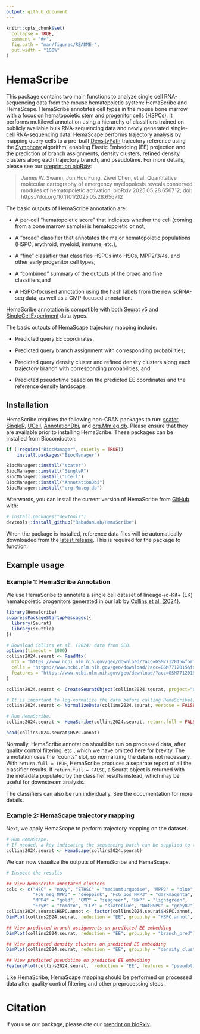 ```yaml
---
output: github_document
---
```


<!-- README.md is generated from README.Rmd. Please edit that file -->

```r
knitr::opts_chunk$set(
  collapse = TRUE,
  comment = "#>",
  fig.path = "man/figures/README-",
  out.width = "100%"
)
```

# HemaScribe

<!-- badges: start -->
<!-- badges: end -->

This package contains two main functions to analyze single cell RNA-sequencing data from the mouse hematopoietic system: HemaScribe and HemaScape.  HemaScribe annotates cell types in the mouse bone marrow with a focus on hematopoietic stem and progenitor cells (HSPCs). It performs multilevel annotation using a hierarchy of classifiers trained on publicly available bulk RNA-sequencing data and newly generated single-cell RNA-sequencing data. HemaScape performs trajectory analysis by mapping query cells to a pre-built [DensityPath](https://doi.org/10.1093/bioinformatics/bty1009) trajectory reference using the [Symphony](https://doi.org/10.1038/s41467-021-25957-x) algorithm, enabling Elastic Embedding (EE) projection and the prediction of branch assignments, density clusters, refined density clusters along each trajectory branch, and pseudotime. For more details, please see our [preprint on bioRxiv](https://www.biorxiv.org/content/10.1101/2025.05.28.656712v1):

> James W. Swann, Jun Hou Fung, Ziwei Chen, et al. Quantitative molecular cartography of emergency myelopoiesis reveals conserved modules of hematopoietic activation. bioRxiv 2025.05.28.656712; doi: https://doi.org/10.1101/2025.05.28.656712

The basic outputs of HemaScribe annotation are:

- A per-cell "hematopoietic score" that indicates whether the cell (coming from a bone marrow sample) is hematopoietic or not,

- A "broad" classifier that annotates the major hematopoietic populations (HSPC, erythroid, myeloid, immune, etc.),

- A "fine" classifier that classifies HSPCs into HSCs, MPP2/3/4s, and other early progenitor cell types,  

- A "combined" summary of the outputs of the broad and fine classifiers,and

- A HSPC-focused annotation using the hash labels from the new scRNA-seq data, as well as a GMP-focused annotation.  

HemaScribe annotation is compatible with both [Seurat v5](https://satijalab.org/seurat/) and [SingleCellExperiment](https://bioconductor.org/packages/release/bioc/html/SingleCellExperiment.html) data types.

The basic outputs of HemaScape trajectory mapping include:

- Predicted query EE coordinates,

- Predicted query branch assignment with corresponding probabilities,

- Predicted query density cluster and refined density clusters along each trajectory branch with corresponding probabilities, and

- Predicted pseudotime based on the predicted EE coordinates and the reference density landscape.

## Installation

HemaScribe requires the following non-CRAN packages to run: [scater](https://www.bioconductor.org/packages/release/bioc/html/scater.html), [SingleR](https://www.bioconductor.org/packages/release/bioc/html/SingleR.html), [UCell](https://www.bioconductor.org/packages/release/bioc/html/UCell.html),
[AnnotationDbi](https://bioconductor.org/packages/release/bioc/html/AnnotationDbi.html), and [org.Mm.eg.db](https://bioconductor.org/packages/release/data/annotation/html/org.Mm.eg.db.html). Please ensure that they are available prior to installing HemaScribe.  These packages can be installed from Bioconductor:
``` r
if (!require("BiocManager", quietly = TRUE))
    install.packages("BiocManager")

BiocManager::install("scater")
BiocManager::install("SingleR")
BiocManager::install("UCell")
BiocManager::install("AnnotationDbi")
BiocManager::install("org.Mm.eg.db")
```

Afterwards, you can install the current version of HemaScribe from [GitHub](https://github.com/) with:

``` r
# install.packages("devtools")
devtools::install_github("RabadanLab/HemaScribe")
```

When the package is installed, reference data files will be automatically downloaded from the [latest release](https://github.com/RabadanLab/HemaScribe/releases).  This is required for the package to function.  

## Example usage

### Example 1: HemaScribe Annotation

We use HemaScribe to annotate a single cell dataset of lineage-/c-Kit+ (LK) hematopoietic progenitors generated in our lab by [Collins et al. (2024)](https://doi.org/10.1016/j.cell.2024.02.002).

```r
library(HemaScribe)
suppressPackageStartupMessages({
  library(Seurat)
  library(scuttle)
})

# Download Collins et al. (2024) data from GEO.
options(timeout = 1000)
collins2024.seurat <- ReadMtx(
  mtx = "https://www.ncbi.nlm.nih.gov/geo/download/?acc=GSM7712015&format=file&file=GSM7712015%5FAA003%5Fmatrix%2Emtx%2Egz",
  cells = "https://www.ncbi.nlm.nih.gov/geo/download/?acc=GSM7712015&format=file&file=GSM7712015%5FAA003%5Fbarcodes%2Etsv%2Egz",
  features = "https://www.ncbi.nlm.nih.gov/geo/download/?acc=GSM7712015&format=file&file=GSM7712015%5FAA003%5Ffeatures%2Etsv%2Egz"
)

collins2024.seurat <- CreateSeuratObject(collins2024.seurat, project="Collins2024")

# It is important to log-normalize the data before calling HemaScribe().
collins2024.seurat <- NormalizeData(collins2024.seurat, verbose = FALSE)

# Run HemaScribe.
collins2024.seurat <- HemaScribe(collins2024.seurat, return.full = FALSE)

head(collins2024.seurat$HSPC.annot)
```

Normally, HemaScribe annotation should be run on processed data, after quality control filtering, etc., which we have omitted here for brevity.  The annotation uses the "counts" slot, so normalizing the data is not necessary.  With `return.full = TRUE`, HemaScribe produces a separate report of all the classifier results.  If `return.full = FALSE`, a Seurat object is returned with the metadata populated by the classifier results instead, which may be useful for downstream analysis.  

The classifiers can also be run individually.  See the documentation for more details.  

### Example 2: HemaScape trajectory mapping

Next, we apply HemaScape to perform trajectory mapping on the dataset.

```r
# Run HemaScape.
# If needed, a key indicating the sequencing batch can be supplied to the `vars` variable.
collins2024.seurat <- HemaScape(collins2024.seurat)
```

We can now visualize the outputs of HemaScribe and HemaScape.

```r
# Inspect the results

## View HemaScribe-annotated clusters
cols <- c("HSC" = "navy", "STHSC" = "mediumturquoise", "MPP2" = "blue", 
          "FcG_neg_MPP3" = "deeppink", "FcG_pos_MPP3" = "darkmagenta", 
          "MPP4" = "gold", "GMP" = "seagreen", "MkP" = "lightgreen",
          "EryP" = "tomato", "CLP" = "slateblue", "NotHSPC" = "grey87")
collins2024.seurat$HSPC.annot <- factor(collins2024.seurat$HSPC.annot, levels=names(cols))
DimPlot(collins2024.seurat, reduction = "EE", group.by = "HSPC.annot", cols = cols)

## View predicted branch assignments on predicted EE embedding
DimPlot(collins2024.seurat, reduction = "EE", group.by = "branch_pred")

## View predicted density clusters on predicted EE embedding
DimPlot(collins2024.seurat, reduction = "EE", group.by = "density_cluster_pred")

## View predicted pseudotime on predicted EE embedding
FeaturePlot(collins2024.seurat,  reduction = "EE", features = "pseudotime_pred")
```

Like HemaScribe, HemaScape mapping should be performed on processed data after quality control filtering and other preprocessing steps.

# Citation

If you use our package, please cite our [preprint on bioRxiv](https://www.biorxiv.org/content/10.1101/2025.05.28.656712v1).
